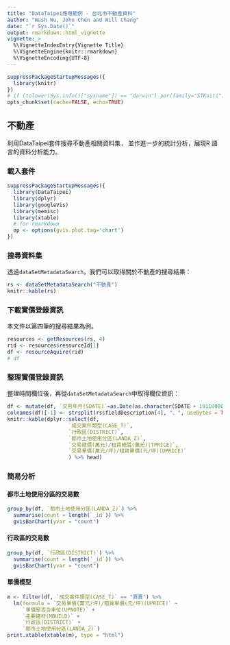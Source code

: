 ```yaml
---
title: "DataTaipei應用範例 - 台北市不動產資料"
author: "Wush Wu, John Chen and Will Chang"
date: "`r Sys.Date()`"
output: rmarkdown::html_vignette
vignette: >
  %\VignetteIndexEntry{Vignette Title}
  %\VignetteEngine{knitr::rmarkdown}
  %\VignetteEncoding{UTF-8}
---
```


```r
suppressPackageStartupMessages({
  library(knitr)
})
# if (tolower(Sys.info()["sysname"]) == "darwin") par(family="STKaiti") 
opts_chunk$set(cache=FALSE, echo=TRUE)
```

## 不動產

利用DataTaipei套件搜尋不動產相關資料集，
並作進一步的統計分析，展現R 語言的資料分析能力。

### 載入套件

```r
suppressPackageStartupMessages({
  library(DataTaipei)
  library(dplyr)
  library(googleVis)
  library(memisc)
  library(xtable)
  # for rmarkdown
  op <- options(gvis.plot.tag='chart')
})
```

### 搜尋資料集

透過`dataSetMetadataSearch`，我們可以取得關於不動產的搜尋結果：

```r
rs <- dataSetMetadataSearch("不動產")
knitr::kable(rs)
```

### 下載實價登錄資訊

本文件以第四筆的搜尋結果為例。

```r
resources <- getResources(rs, 4)
rid <- resources$resourceId[1]
df <- resourceAquire(rid)
# df
```

### 整理實價登錄資訊

整理時間欄位後，再從`dataSetMetadataSearch`中取得欄位資訊：

```r
df <- mutate(df, `交易年月(SDATE)`=as.Date(as.character(SDATE + 19110000),"%Y%m%d"))
colnames(df)[-1] <- strsplit(rs$fieldDescription[4], "、", useBytes = TRUE)[[1]]
knitr::kable(dplyr::select(df, 
                    `成交案件類型(CASE_T)`,
                    `行政區(DISTRICT)`,
                    `都市土地使用分區(LANDA_Z)`,
                    `交易總價(萬元)/租賃總價(萬元)(TPRICE)`,
                    `交易單價(萬元/坪)/租賃單價(元/坪)(UPRICE)`
                    ) %>% head)
```

### 簡易分析

#### 都市土地使用分區的交易數

```r
group_by(df, `都市土地使用分區(LANDA_Z)`) %>%
  summarise(count = length(`_id`)) %>%
  gvisBarChart(yvar = "count")
```

#### 行政區的交易數

```r
group_by(df, `行政區(DISTRICT)`) %>%
  summarise(count = length(`_id`)) %>%
  gvisBarChart(yvar = "count")
```

#### 單價模型

```r
m <- filter(df, `成交案件類型(CASE_T)` == "買賣") %>%
  lm(formula = `交易單價(萬元/坪)/租賃單價(元/坪)(UPRICE)` ~
     `單價是否含車位(UPNOTE)` +
     `主要建材(MBUILD)` +
     `行政區(DISTRICT)` +
     `都市土地使用分區(LANDA_Z)`)
print.xtable(xtable(m), type = "html")
```
